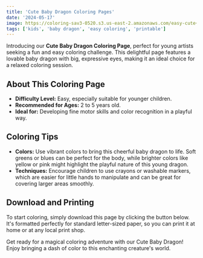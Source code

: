```yaml
---
title: 'Cute Baby Dragon Coloring Pages'
date: '2024-05-17'
image: https://coloring-sav3-0520.s3.us-east-2.amazonaws.com/easy-cute+dragon.jpg
tags: ['kids', 'baby dragon', 'easy coloring', 'printable']
---
```


Introducing our **Cute Baby Dragon Coloring Page**, 
perfect for young artists seeking a fun and easy coloring challenge. 
This delightful page features a lovable baby dragon with big, expressive eyes, 
making it an ideal choice for a relaxed coloring session.


## **About This Coloring Page**
- **Difficulty Level:** Easy, especially suitable for younger children.
- **Recommended for Ages:** 2 to 5 years old.
- **Ideal for:** Developing fine motor skills and color recognition in a playful way.

<div style={{ marginTop: '20px' }}></div>

## **Coloring Tips**
- **Colors:** Use vibrant colors to bring this cheerful baby dragon to life. Soft greens or blues can be perfect for the body, while brighter colors like yellow or pink might highlight the playful nature of this young dragon.
- **Techniques:** Encourage children to use crayons or washable markers, which are easier for little hands to manipulate and can be great for covering larger areas smoothly.

<div style={{ marginTop: '20px' }}></div>

## **Download and Printing**
To start coloring, simply download this page by clicking the button below. It's formatted perfectly for standard letter-sized paper, so you can print it at home or at any local print shop.


<div style={{ marginTop: '20px' }}></div>

Get ready for a magical coloring adventure with our Cute Baby Dragon! 
Enjoy bringing a dash of color to this enchanting creature's world.
